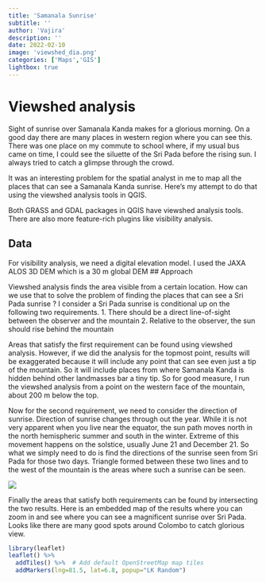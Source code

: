 ```yaml
---
title: 'Samanala Sunrise'
subtitle: ''
author: 'Vajira'
description: ''
date: 2022-02-10
image: 'viewshed_dia.png'
categories: ['Maps','GIS']
lightbox: true
---
```


# Viewshed analysis

Sight of sunrise over Samanala Kanda makes for a glorious morning. On a good day there are many places in western region where you can see this.
There was one place on my commute to school where, if my usual bus came on time, I could see the siluette of the Sri Pada before the rising sun.
I always tried to catch a glimpse through the crowd.

It was an interesting problem for the spatial analyst in me to map all the places that can see a Samanala Kanda sunrise.
Here’s my attempt to do that using the viewshed analysis tools in QGIS.

Both GRASS and GDAL packages in QGIS have viewshed analysis tools. There are also more feature-rich plugins like visibility analysis.

## Data

For visibility analysis, we need a digital elevation model. I used the JAXA ALOS 3D DEM which is a 30 m global DEM
## Approach

Viewshed analysis finds the area visible from a certain location. How can we use that to solve the problem of finding the places that can see a Sri Pada sunrise ?
I consider a Sri Pada sunrise is conditional up on the following two requirements.
    1. There should be a direct line-of-sight between the observer and the mountain
    2. Relative to the observer, the sun should rise behind the mountain

Areas that satisfy the first requirement can be found using viewshed analysis.
However, if we did the analysis for the topmost point, results will be exaggerated because it will include any point that can see even just a tip of the mountain.
So it will include places from where Samanala Kanda is hidden behind other landmasses bar a tiny tip.
So for good measure, I run the viewshed analysis from a point on the western face of the mountain, about 200 m below the top.

Now for the second requirement, we need to consider the direction of sunrise.
Direction of sunrise changes through out the year.
While it is not very apparent when you live near the equator, the sun path moves north in the north hemispheric summer and south in the winter.
Extreme of this movement happens on the solstice, usually June 21 and December 21. So what we simply need to do is find the directions of the sunrise seen from Sri Pada for those two days.
Triangle formed between these two lines and to the west of the mountain is the areas where such a sunrise can be seen.

![](viewshed_dia.png)

Finally the areas that satisfy both requirements can be found by intersecting the two results.
Here is an embedded map of the results where you can zoom in and see where you can see a magnificent sunrise over Sri Pada. Looks like there are many good spots around Colombo to catch glorious view.

```r
library(leaflet)
leaflet() %>%
  addTiles() %>%  # Add default OpenStreetMap map tiles
  addMarkers(lng=81.5, lat=6.8, popup="LK Random")
```
